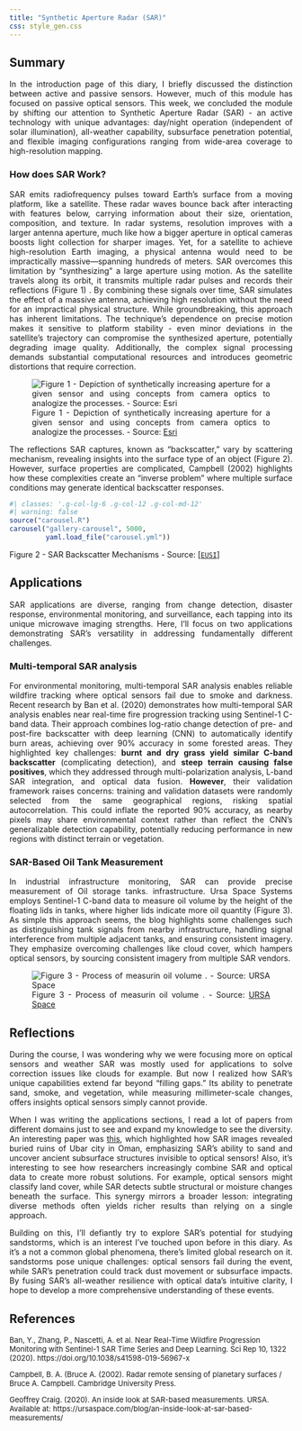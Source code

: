 ```yaml
---
title: "Synthetic Aperture Radar (SAR)"
css: style_gen.css
---
```


## Summary

::: {style="text-align: justify;"}
In the introduction page of this diary, I briefly discussed the distinction between active and passive sensors. However, much of this module has focused on passive optical sensors. This week, we concluded the module by shifting our attention to Synthetic Aperture Radar (SAR) - an active technology with unique advantages: day/night operation (independent of solar illumination), all-weather capability, subsurface penetration potential, and flexible imaging configurations ranging from wide-area coverage to high-resolution mapping.
:::

::: {style="text-align: justify;"}
### How does SAR Work?

SAR emits radiofrequency pulses toward Earth’s surface from a moving platform, like a satellite. These radar waves bounce back after interacting with features below, carrying information about their size, orientation, composition, and texture. In radar systems, resolution improves with a larger antenna aperture, much like how a bigger aperture in optical cameras boosts light collection for sharper images. Yet, for a satellite to achieve high-resolution Earth imaging, a physical antenna would need to be impractically massive—spanning hundreds of meters. SAR overcomes this limitation by "synthesizing" a large aperture using motion. As the satellite travels along its orbit, it transmits multiple radar pulses and records their reflections (Figure 1) . By combining these signals over time, SAR simulates the effect of a massive antenna, achieving high resolution without the need for an impractical physical structure. While groundbreaking, this approach has inherent limitations. The technique's dependence on precise motion makes it sensitive to platform stability - even minor deviations in the satellite's trajectory can compromise the synthesized aperture, potentially degrading image quality. Additionally, the complex signal processing demands substantial computational resources and introduces geometric distortions that require correction.

![Figure 1 - Depiction of synthetically increasing aperture for a given sensor and using concepts from camera optics to analogize the processes. - Source: [Esri](https://www.esri.com/arcgis-blog/products/arcgis-pro/imagery/introduction-to-synthetic-aperture-radar/){target="_blank"}](images/Spatial-resolution-GIF_W9.gif){fig-align="center"}
:::

::: {style="text-align: justify;"}
The reflections SAR captures, known as “backscatter,” vary by scattering mechanism, revealing insights into the surface type of an object (Figure 2). However, surface properties are complicated, Campbell (2002) highlights how these complexities create an "inverse problem" where multiple surface conditions may generate identical backscatter responses.

```r
#| classes: '.g-col-lg-6 .g-col-12 .g-col-md-12'
#| warning: false
source("carousel.R")
carousel("gallery-carousel", 5000, 
         yaml.load_file("carousel.yml"))
```
:::

Figure 2 - SAR Backscatter Mechanisms - Source: \[[`EUSI`](https://www.euspaceimaging.com/blog/2024/04/05/what-is-sar-imagery/)\]

## Applications

::: {style="text-align: justify;"}
SAR applications are diverse, ranging from change detection, disaster response, environmental monitoring, and surveillance, each tapping into its unique microwave imaging strengths. Here, I’ll focus on two applications demonstrating SAR’s versatility in addressing fundamentally different challenges.

### Multi-temporal SAR analysis

For environmental monitoring, multi-temporal SAR analysis enables reliable wildfire tracking where optical sensors fail due to smoke and darkness. Recent research by Ban et al. (2020) demonstrates how multi-temporal SAR analysis enables near real-time fire progression tracking using Sentinel-1 C-band data. Their approach combines log-ratio change detection of pre- and post-fire backscatter with deep learning (CNN) to automatically identify burn areas, achieving over 90% accuracy in some forested areas. They highlighted key challenges: **burnt and dry grass yield similar C-band backscatter** (complicating detection), and **steep terrain causing false positives**, which they addressed through multi-polarization analysis, L-band SAR integration, and optical data fusion. **However**, their validation framework raises concerns: training and validation datasets were randomly selected from the same geographical regions, risking spatial autocorrelation. This could inflate the reported 90% accuracy, as nearby pixels may share environmental context rather than reflect the CNN’s generalizable detection capability, potentially reducing performance in new regions with distinct terrain or vegetation.

### SAR-Based Oil Tank Measurement

In industrial infrastructure monitoring, SAR can provide precise measurement of Oil storage tanks. infrastructure. Ursa Space Systems employs Sentinel-1 C-band data to measure oil volume by the height of the floating lids in tanks, where higher lids indicate more oil quantity (Figure 3). As simple this approach seems, the blog highlights some challenges such as distinguishing tank signals from nearby infrastructure, handling signal interference from multiple adjacent tanks, and ensuring consistent imagery. They emphasize overcoming challenges like cloud cover, which hampers optical sensors, by sourcing consistent imagery from multiple SAR vendors.

![Figure 3 - Process of measurin oil volume . - Source: [URSA Space](https://ursaspace.com/blog/an-inside-look-at-sar-based-measurements/){target="_blank"}](images/SAR-Oil-Tanks-GIF_W9.gif){fig-align="center"}
:::

## Reflections

::: {style="text-align: justify;"}
During the course, I was wondering why we were focusing more on optical sensors and weather SAR was mostly used for applications to solve correction issues like clouds for example. But now I realized how SAR’s unique capabilities extend far beyond "filling gaps." Its ability to penetrate sand, smoke, and vegetation, while measuring millimeter-scale changes, offers insights optical sensors simply cannot provide.

When I was writing the applications sections, I read a lot of papers from different domains just to see and expand my knowledge to see the diversity. An interesting paper was [this](https://www.jpl.nasa.gov/images/pia01721-space-radar-image-of-the-lost-city-of-ubar/){target="_blank"}, which highlighted how SAR images revealed buried ruins of Ubar city in Oman, emphasizing SAR’s ability to sand and uncover ancient subsurface structures invisible to optical sensors! Also, it’s interesting to see how researchers increasingly combine SAR and optical data to create more robust solutions. For example, optical sensors might classify land cover, while SAR detects subtle structural or moisture changes beneath the surface. This synergy mirrors a broader lesson: integrating diverse methods often yields richer results than relying on a single approach.

Building on this, I’ll defiantly try to explore SAR’s potential for studying sandstorms, which is an interest I’ve touched upon before in this diary. As it’s a not a common global phenomena, there’s limited global research on it. sandstorms pose unique challenges: optical sensors fail during the event, while SAR’s penetration could track dust movement or subsurface impacts. By fusing SAR’s all-weather resilience with optical data’s intuitive clarity, I hope to develop a more comprehensive understanding of these events.
:::

## References

::: {style="text-align: left; font-size: 13px;"}
Ban, Y., Zhang, P., Nascetti, A. et al. Near Real-Time Wildfire Progression Monitoring with Sentinel-1 SAR Time Series and Deep Learning. Sci Rep 10, 1322 (2020). https://doi.org/10.1038/s41598-019-56967-x

Campbell, B. A. (Bruce A. (2002). Radar remote sensing of planetary surfaces / Bruce A. Campbell. Cambridge University Press.

Geoffrey Craig. (2020). An inside look at SAR-based measurements. URSA. Available at: https://ursaspace.com/blog/an-inside-look-at-sar-based-measurements/
:::
